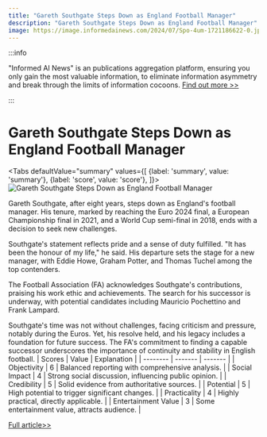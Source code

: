 ```yaml
---
title: "Gareth Southgate Steps Down as England Football Manager"
description: "Gareth Southgate Steps Down as England Football Manager"
image: https://image.informedainews.com/2024/07/Spo-4um-1721186622-0.jpg
---
```



:::info

"Informed AI News" is an publications aggregation platform, ensuring you only gain the most valuable information, to eliminate information asymmetry and break through the limits of information cocoons.  [Find out more >>](/)

:::

# Gareth Southgate Steps Down as England Football Manager


<Tabs
	defaultValue="summary"
	values={[
	{label: 'summary', value: 'summary'},
	{label: 'score', value: 'score'},
]}>
<TabItem value="summary">
<img
  src="https://image.informedainews.com/2024/07/Spo-4um-1721186622-0.jpg"
  alt="Gareth Southgate Steps Down as England Football Manager"
/>



Gareth Southgate, after eight years, steps down as England's football manager. His tenure, marked by reaching the Euro 2024 final, a European Championship final in 2021, and a World Cup semi-final in 2018, ends with a decision to seek new challenges.

Southgate's statement reflects pride and a sense of duty fulfilled. "It has been the honour of my life," he said. His departure sets the stage for a new manager, with Eddie Howe, Graham Potter, and Thomas Tuchel among the top contenders.

The Football Association (FA) acknowledges Southgate's contributions, praising his work ethic and achievements. The search for his successor is underway, with potential candidates including Mauricio Pochettino and Frank Lampard.

Southgate's time was not without challenges, facing criticism and pressure, notably during the Euros. Yet, his resolve held, and his legacy includes a foundation for future success. The FA's commitment to finding a capable successor underscores the importance of continuity and stability in English football.
</TabItem>
<TabItem value="score">
	| Scores     | Value   | Explanation |
	| -------- | ------- | ------- |
	| Objectivity  | 6    | Balanced reporting with comprehensive analysis.    |
	| Social Impact | 4     | Strong social discussion, influencing public opinion.    |
	| Credibility    | 5    | Solid evidence from authoritative sources.    |
	| Potential    | 5    | High potential to trigger significant changes.    |
	| Practicality    | 4    | Highly practical, directly applicable.    |
	| Entertainment Value    | 3    | Some entertainment value, attracts audience.    |
</TabItem>
</Tabs>

[Full article>>](https://www.theguardian.com/football/article/2024/jul/16/gareth-southgate-resigns-as-england-manager-after-euro-2024-final-defeat)
